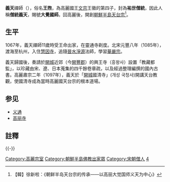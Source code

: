 {{Infobox Korean name
|image=Uicheon.jpg
|hangul={{linktext|왕|후}}, {{linktext|왕|석|후}}
|hanja={{linktext|王|煦|}}, {{linktext|王|釋|煦}}
|rr=Wang Hu, Wang Sukhu
|mr=Wang Hu, Wang Sŏk'u
|hangulja={{linktext|의|천}}
|hanjaja={{linktext|義|天}}
|rrja=Uicheon
|mrja=Ŭich'ŏn
}}
'''義天'''禪師（{{bd|1055年||1101年||}}），俗名'''王煦'''，為高麗國王[[高麗文宗|文宗]]王徽的第四子，封為'''祐世僧統'''，因此人稱'''僧統義天'''，賜號'''大覺國師'''。回高麗後，開創[[法华宗#朝鮮半島支系|朝鮮半島天台宗]]<ref> 【韓】徐新啦：《朝鲜半岛天台宗的传承——以高丽大觉国师义天为中心》</ref>。

==生平==
1067年，義天禪師11歲時受王命出家，在靈通寺剃度。北宋元豐八年（1085年），渡海至杭州，入住[[慧因寺|慧因寺]]，追隨[[晉水淨源|晉水淨源]]法師，學習[[華嚴宗|華嚴宗]]。

義天歸國後，奏請於[[開城特別市|開城]]近郊（今[[開豐郡|開豐郡]]）的興王寺（흥왕사）設置「教藏都監」，以珍藏由宋、遼、日本蒐集的四千餘卷章疏，以及經過整理編撰的國內古書。高麗肅宗二年（1097年），義天於「[[開城特別市|開城]]國清寺」(개성 국청사)開講天台教觀，使國清寺成為當時高麗國天台宗的根本道場。

==参见==
*[[义通|义通]]
*[[高丽寺|高丽寺]]

==註釋==
{{reflist}}

{{-}}
{{Authority control}}

[[Category:高麗宗室|Category:高麗宗室]]
[[Category:朝鮮半島佛教出家眾|Category:朝鮮半島佛教出家眾]]
[[Category:宋朝僧人|Category:宋朝僧人]]
[[Category:高麗文宗王子|4]]